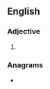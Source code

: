 ==English==

===Adjective===
{{head|en|adjective superlative form}}

# {{en-superlative of|adroit}}

===Anagrams===
* {{anagrams|en|storiated|teratoids}}